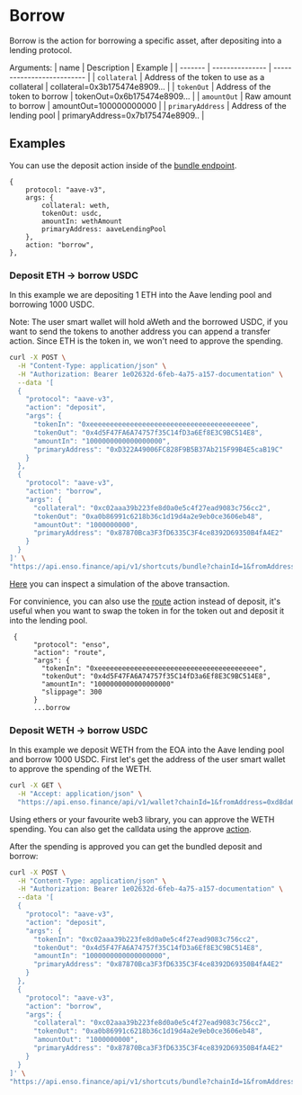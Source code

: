 # Borrow

Borrow is the action for borrowing a specific asset, after depositing into a lending protocol.

Arguments:
| name | Description | Example |
| ------- | ---------------    | -------------------------- |
| `collateral` | Address of the token to use as a collateral | collateral=0x3b175474e8909... |
| `tokenOut` | Address of the token to borrow | tokenOut=0x6b175474e8909... |
| `amountOut` | Raw amount to borrow | amountOut=100000000000 |
| `primaryAddress` | Address of the lending pool | primaryAddress=0x7b175474e8909.. |

## Examples

You can use the deposit action inside of the [bundle endpoint](../api-reference/bundle).

```
{
    protocol: "aave-v3",
    args: {
        collateral: weth,
        tokenOut: usdc,
        amountIn: wethAmount
        primaryAddress: aaveLendingPool
    },
    action: "borrow",
},
```

### Deposit ETH -> borrow USDC
In this example we are depositing 1 ETH into the Aave lending pool and borrowing 1000 USDC.

Note: The user smart wallet will hold aWeth and the borrowed USDC, if you want to send the tokens to another address you can append a transfer action.
Since ETH is the token in, we won't need to approve the spending.


```bash copy
curl -X POST \
  -H "Content-Type: application/json" \
  -H "Authorization: Bearer 1e02632d-6feb-4a75-a157-documentation" \
  --data '[
  {
    "protocol": "aave-v3",
    "action": "deposit",
    "args": {
      "tokenIn": "0xeeeeeeeeeeeeeeeeeeeeeeeeeeeeeeeeeeeeeeee",
      "tokenOut": "0x4d5F47FA6A74757f35C14fD3a6Ef8E3C9BC514E8",
      "amountIn": "1000000000000000000",
      "primaryAddress": "0xD322A49006FC828F9B5B37Ab215F99B4E5caB19C"
    }
  },
  {
    "protocol": "aave-v3",
    "action": "borrow",
    "args": {
      "collateral": "0xc02aaa39b223fe8d0a0e5c4f27ead9083c756cc2",
      "tokenOut": "0xa0b86991c6218b36c1d19d4a2e9eb0ce3606eb48",
      "amountOut": "1000000000",
      "primaryAddress": "0x87870Bca3F3fD6335C3F4ce8392D69350B4fA4E2"
    }
  }
]' \
"https://api.enso.finance/api/v1/shortcuts/bundle?chainId=1&fromAddress=0xd8da6bf26964af9d7eed9e03e53415d37aa96045"
```

[Here](https://www.tdly.co/shared/simulation/ca163c5f-c154-40af-8e66-508710e3b518) you can inspect a simulation of the above transaction.

For convinience, you can also use the [route](./route.mdx) action instead of deposit, it's useful when you want to swap the token in for the token out and deposit it into the lending pool.

```
 {
      "protocol": "enso",
      "action": "route",
      "args": {
        "tokenIn": "0xeeeeeeeeeeeeeeeeeeeeeeeeeeeeeeeeeeeeeeee",
        "tokenOut": "0x4d5F47FA6A74757f35C14fD3a6Ef8E3C9BC514E8",
        "amountIn": "1000000000000000000"
        "slippage": 300
      }
      ...borrow
```

### Deposit WETH -> borrow USDC

In this example we deposit WETH from the EOA into the Aave lending pool and borrow 1000 USDC.
First let's get the address of the user smart wallet to approve the spending of the WETH.

```bash copy
curl -X GET \
  -H "Accept: application/json" \
  "https://api.enso.finance/api/v1/wallet?chainId=1&fromAddress=0xd8da6bf26964af9d7eed9e03e53415d37aa96045"
```

Using ethers or your favourite web3 library, you can approve the WETH spending. 
You can also get the calldata using the approve [action](./approve.mdx).

After the spending is approved you can get the bundled deposit and borrow:

```bash copy
curl -X POST \
  -H "Content-Type: application/json" \
  -H "Authorization: Bearer 1e02632d-6feb-4a75-a157-documentation" \
  --data '[
  {
    "protocol": "aave-v3",
    "action": "deposit",
    "args": {
      "tokenIn": "0xc02aaa39b223fe8d0a0e5c4f27ead9083c756cc2",
      "tokenOut": "0x4d5F47FA6A74757f35C14fD3a6Ef8E3C9BC514E8",
      "amountIn": "1000000000000000000",
      "primaryAddress": "0x87870Bca3F3fD6335C3F4ce8392D69350B4fA4E2"
    }
  },
  {
    "protocol": "aave-v3",
    "action": "borrow",
    "args": {
      "collateral": "0xc02aaa39b223fe8d0a0e5c4f27ead9083c756cc2",
      "tokenOut": "0xa0b86991c6218b36c1d19d4a2e9eb0ce3606eb48",
      "amountOut": "1000000000",
      "primaryAddress": "0x87870Bca3F3fD6335C3F4ce8392D69350B4fA4E2"
    }
  }
]' \
"https://api.enso.finance/api/v1/shortcuts/bundle?chainId=1&fromAddress=0xd8da6bf26964af9d7eed9e03e53415d37aa96045"
```
